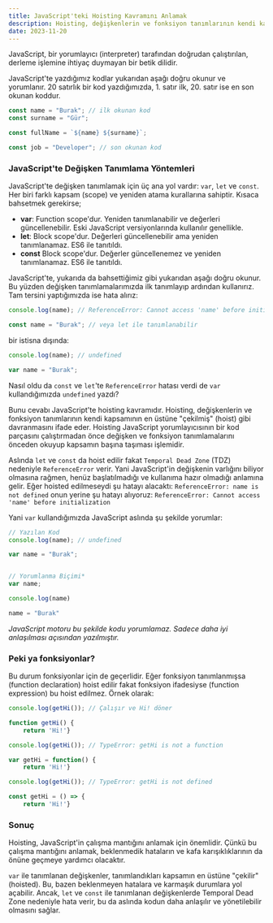 ```yaml
---
title: JavaScript'teki Hoisting Kavramını Anlamak
description: Hoisting, değişkenlerin ve fonksiyon tanımlarının kendi kapsamının en üstüne "çekilmiş" (hoist) gibi davranmasını ifade eder.
date: 2023-11-20
---
```


JavaScript, bir yorumlayıcı (interpreter) tarafından doğrudan çalıştırılan, derleme işlemine ihtiyaç duymayan bir betik dilidir.

JavaScript'te yazdığımız kodlar yukarıdan aşağı doğru okunur ve yorumlanır. 20 satırlık bir kod yazdığımızda, 1. satır ilk, 20. satır ise en son okunan koddur.

```javascript
const name = "Burak"; // ilk okunan kod
const surname = "Gür";

const fullName = `${name} ${surname}`;

const job = "Developer"; // son okunan kod
```

### JavaScript'te Değişken Tanımlama Yöntemleri

JavaScript'te değişken tanımlamak için üç ana yol vardır: `var`, `let` ve `const`. Her biri farklı kapsam (scope) ve yeniden atama kurallarına sahiptir. Kısaca bahsetmek gerekirse;

- **var**: Function scope'dur. Yeniden tanımlanabilir ve değerleri güncellenebilir. Eski JavaScript versiyonlarında kullanılır genellikle.
- **let**: Block scope'dur. Değerleri güncellenebilir ama yeniden tanımlanamaz. ES6 ile tanıtıldı.
- **const** Block scope'dur. Değerler güncellenemez ve yeniden tanımlanamaz. ES6 ile tanıtıldı.

JavaScript'te, yukarıda da bahsettiğimiz gibi yukarıdan aşağı doğru okunur. Bu yüzden değişken tanımlamalarımızda ilk tanımlayıp ardından kullanırız. Tam tersini yaptığımızda ise hata alırız:

```javascript
console.log(name); // ReferenceError: Cannot access 'name' before initialization

const name = "Burak"; // veya let ile tanımlanabilir
```

bir istisna dışında:

```javascript
console.log(name); // undefined

var name = "Burak";
```

Nasıl oldu da `const` ve `let`'te `ReferenceError` hatası verdi de `var` kullandığımızda `undefined` yazdı?

Bunu cevabı JavaScript'te hoisting kavramıdır. Hoisting, değişkenlerin ve fonksiyon tanımlarının kendi kapsamının en üstüne "çekilmiş" (hoist) gibi davranmasını ifade eder. Hoisting JavaScript yorumlayıcısının bir kod parçasını çalıştırmadan önce değişken ve fonksiyon tanımlamalarını önceden okuyup kapsamın başına taşıması işlemidir.

Aslında `let` ve `const` da hoist edilir fakat `Temporal Dead Zone` (TDZ) nedeniyle `ReferenceError` verir. Yani JavaScript'in değişkenin varlığını biliyor olmasına rağmen, henüz başlatılmadığı ve kullanıma hazır olmadığı anlamına gelir. Eğer hoisted edilmeseydi şu hatayı alacaktı: `ReferenceError: name is not defined` onun yerine şu hatayı alıyoruz: `ReferenceError: Cannot access 'name' before initialization`

Yani `var` kullandığımızda JavaScript aslında şu şekilde yorumlar:

```javascript
// Yazılan Kod
console.log(name); // undefined

var name = "Burak";


// Yorumlanma Biçimi*
var name;

console.log(name)

name = "Burak"
```

*JavaScript motoru bu şekilde kodu yorumlamaz. Sadece daha iyi anlaşılması açısından yazılmıştır.*

### Peki ya fonksiyonlar?

Bu durum fonksiyonlar için de geçerlidir. Eğer fonksiyon tanımlanmışsa (function declaration) hoist edilir fakat fonksiyon ifadesiyse (function expression) bu hoist edilmez. Örnek olarak:

```javascript
console.log(getHi()); // Çalışır ve Hi! döner

function getHi() {
    return 'Hi!'}
```

```javascript
console.log(getHi()); // TypeError: getHi is not a function

var getHi = function() {
    return 'Hi!'}
```

```javascript
console.log(getHi()); // TypeError: getHi is not defined

const getHi = () => {
    return 'Hi!'}
```

### Sonuç

Hoisting, JavaScript'in çalışma mantığını anlamak için önemlidir. Çünkü bu çalışma mantığını anlamak, beklenmedik hataların ve kafa karışıklıklarının da önüne geçmeye yardımcı olacaktır.

`var` ile tanımlanan değişkenler, tanımlandıkları kapsamın en üstüne "çekilir" (hoisted). Bu, bazen beklenmeyen hatalara ve karmaşık durumlara yol açabilir. Ancak, `let` ve `const` ile tanımlanan değişkenlerde Temporal Dead Zone nedeniyle hata verir, bu da aslında kodun daha anlaşılır ve yönetilebilir olmasını sağlar.
